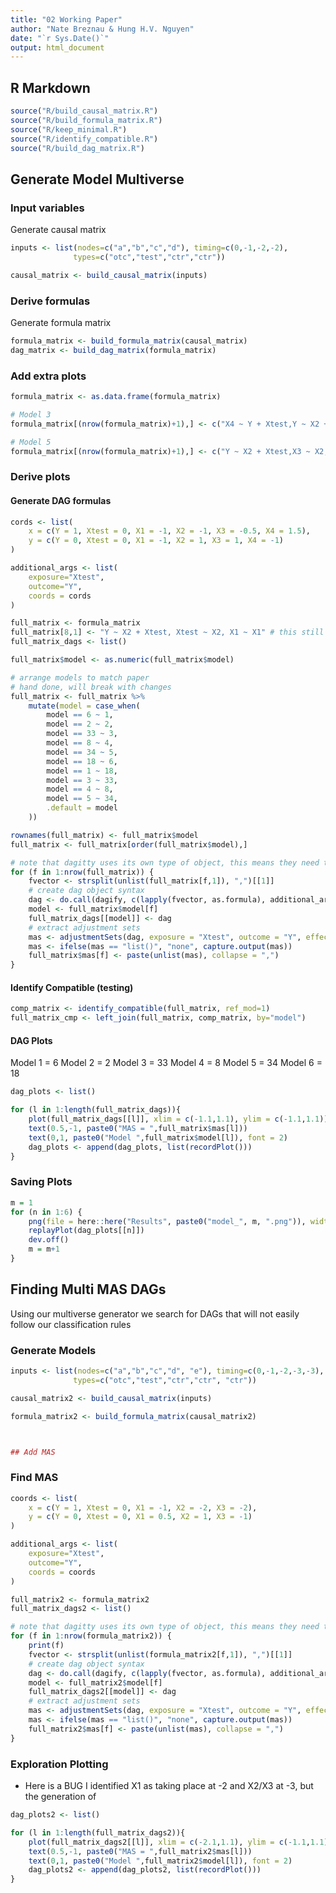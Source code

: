```yaml
---
title: "02 Working Paper"
author: "Nate Breznau & Hung H.V. Nguyen"
date: "`r Sys.Date()`"
output: html_document
---
```


## R Markdown

```r

source("R/build_causal_matrix.R")
source("R/build_formula_matrix.R")
source("R/keep_minimal.R")
source("R/identify_compatible.R")
source("R/build_dag_matrix.R")

```

## Generate Model Multiverse

### Input variables

Generate causal matrix

```r
inputs <- list(nodes=c("a","b","c","d"), timing=c(0,-1,-2,-2),
              types=c("otc","test","ctr","ctr"))

causal_matrix <- build_causal_matrix(inputs)
```

### Derive formulas

Generate formula matrix

```r

formula_matrix <- build_formula_matrix(causal_matrix)
dag_matrix <- build_dag_matrix(formula_matrix)
```

### Add extra plots

```r
formula_matrix <- as.data.frame(formula_matrix)

# Model 3
formula_matrix[(nrow(formula_matrix)+1),] <- c("X4 ~ Y + Xtest,Y ~ X2 + Xtest,Xtest ~ X2 + X1", as.numeric(nrow(formula_matrix)+1))

# Model 5
formula_matrix[(nrow(formula_matrix)+1),] <- c("Y ~ X2 + Xtest,X3 ~ X2,Xtest ~ X3 + X2 + X1", as.numeric(nrow(formula_matrix)+1))

```


### Derive plots

#### Generate DAG formulas

```r
cords <- list(
    x = c(Y = 1, Xtest = 0, X1 = -1, X2 = -1, X3 = -0.5, X4 = 1.5),
    y = c(Y = 0, Xtest = 0, X1 = -1, X2 = 1, X3 = 1, X4 = -1)
)

additional_args <- list(
    exposure="Xtest",
    outcome="Y",
    coords = cords
)

full_matrix <- formula_matrix
full_matrix[8,1] <- "Y ~ X2 + Xtest, Xtest ~ X2, X1 ~ X1" # this still doesn't work, the plotting drops the X1
full_matrix_dags <- list()

full_matrix$model <- as.numeric(full_matrix$model)

# arrange models to match paper
# hand done, will break with changes
full_matrix <- full_matrix %>%
    mutate(model = case_when(
        model == 6 ~ 1,
        model == 2 ~ 2,
        model == 33 ~ 3,
        model == 8 ~ 4,
        model == 34 ~ 5,
        model == 18 ~ 6,
        model == 1 ~ 18,
        model == 3 ~ 33,
        model == 4 ~ 8,
        model == 5 ~ 34,
        .default = model
    ))

rownames(full_matrix) <- full_matrix$model
full_matrix <- full_matrix[order(full_matrix$model),]

# note that dagitty uses its own type of object, this means they need to be stored separately in a list
for (f in 1:nrow(full_matrix)) {
    fvector <- strsplit(unlist(full_matrix[f,1]), ",")[[1]]
    # create dag object syntax
    dag <- do.call(dagify, c(lapply(fvector, as.formula), additional_args))
    model <- full_matrix$model[f]
    full_matrix_dags[[model]] <- dag
    # extract adjustment sets
    mas <- adjustmentSets(dag, exposure = "Xtest", outcome = "Y", effect = "direct")
    mas <- ifelse(mas == "list()", "none", capture.output(mas))
    full_matrix$mas[f] <- paste(unlist(mas), collapse = ",")
}

```

#### Identify Compatible (testing)


```r
comp_matrix <- identify_compatible(full_matrix, ref_mod=1)
full_matrix_cmp <- left_join(full_matrix, comp_matrix, by="model")

```


#### DAG Plots

Model 1 = 6 
Model 2 = 2
Model 3 = 33
Model 4 = 8 
Model 5 = 34
Model 6 = 18

```r

dag_plots <- list()

for (l in 1:length(full_matrix_dags)){
    plot(full_matrix_dags[[l]], xlim = c(-1.1,1.1), ylim = c(-1.1,1.1))
    text(0.5,-1, paste0("MAS = ",full_matrix$mas[l]))
    text(0,1, paste0("Model ",full_matrix$model[l]), font = 2)
    dag_plots <- append(dag_plots, list(recordPlot()))
}


```

### Saving Plots

```r
m = 1
for (n in 1:6) {
    png(file = here::here("Results", paste0("model_", m, ".png")), width = 480, height = 240)
    replayPlot(dag_plots[[n]])
    dev.off()
    m = m+1
}
```






## Finding Multi MAS DAGs

Using our multiverse generator we search for DAGs that will not easily follow our classification rules

### Generate Models

```r
inputs <- list(nodes=c("a","b","c","d", "e"), timing=c(0,-1,-2,-3,-3),
              types=c("otc","test","ctr","ctr", "ctr"))

causal_matrix2 <- build_causal_matrix(inputs)

formula_matrix2 <- build_formula_matrix(causal_matrix2)



## Add MAS
```


### Find MAS
```r
coords <- list(
    x = c(Y = 1, Xtest = 0, X1 = -1, X2 = -2, X3 = -2),
    y = c(Y = 0, Xtest = 0, X1 = 0.5, X2 = 1, X3 = -1)
)

additional_args <- list(
    exposure="Xtest",
    outcome="Y",
    coords = coords
)

full_matrix2 <- formula_matrix2
full_matrix_dags2 <- list()

# note that dagitty uses its own type of object, this means they need to be stored separately in a list
for (f in 1:nrow(formula_matrix2)) {
    print(f)
    fvector <- strsplit(unlist(formula_matrix2[f,1]), ",")[[1]]
    # create dag object syntax
    dag <- do.call(dagify, c(lapply(fvector, as.formula), additional_args))
    model <- full_matrix2$model[f]
    full_matrix_dags2[[model]] <- dag
    # extract adjustment sets
    mas <- adjustmentSets(dag, exposure = "Xtest", outcome = "Y", effect = "direct")
    mas <- ifelse(mas == "list()", "none", capture.output(mas))
    full_matrix2$mas[f] <- paste(unlist(mas), collapse = ",")
}
```

### Exploration Plotting

* Here is a BUG
I identified X1 as taking place at -2 and X2/X3 at -3, but the generation of 

```r
dag_plots2 <- list()

for (l in 1:length(full_matrix_dags2)){
    plot(full_matrix_dags2[[l]], xlim = c(-2.1,1.1), ylim = c(-1.1,1.1))
    text(0.5,-1, paste0("MAS = ",full_matrix2$mas[l]))
    text(0,1, paste0("Model ",full_matrix2$model[l]), font = 2)
    dag_plots2 <- append(dag_plots2, list(recordPlot()))
}
```

